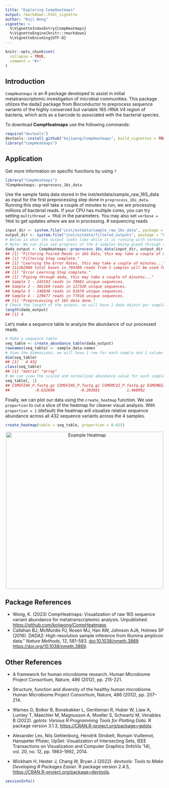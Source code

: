 ```yaml
---
title: "Exploring CompHeatmaps"
output: rmarkdown::html_vignette
author: "Koji Wong"
vignette: >
  %\VignetteIndexEntry{CompHeatmaps}
  %\VignetteEngine{knitr::rmarkdown}
  %\VignetteEncoding{UTF-8}
---
```


```r
knitr::opts_chunk$set(
  collapse = TRUE,
  comment = "#>"
)
```

## Introduction
`CompHeatmaps` is an R package developed to assist in initial metatranscriptomic investigation of microbial communities. This package utilizes the dada2 package from Bioconductor to preprocess sequence variants of the highly conserved but variable 16S rRNA V4 region of bacteria, which acts as a barcode to associated with the bacterial species.

To download **CompHeatmaps** use the following commands:
``` r
require("devtools")
devtools::install_github("kojiwong/CompHeatmaps", build_vignettes = TRUE)
library("CompHeatmaps")
```

## Application
Get more information on specific functions by using `?`
``` r
library("CompHeatmaps")
?CompHeatmaps::preprocess_16s_data
```

Use the sample fastq data stored in the inst/extdata/sample_raw_16S_data as input for the first preprocessing step done in `preprocess_16s_data`. Running this step will take a couple of minutes to run, we are processing millions of bacterial reads. If your CPU has multiple cores, you can try setting `multithread = TRUE` in the parameters. You may also set `verbose = TRUE` to get updates where we are in processing.
# sequencing reads
``` r
input_dir <- system.file("inst/extdata/sample_raw_16s_data", package = "CompHeatmaps")
output_dir <- system.file("inst/extdata/filtered_outputs", package = "CompHeatmaps")
# Below is what the output looks like while it is running with verbose set to TRUE. 
# Note: We can also see progress of the 4 samples being piped through dada2's `dada` function.
dada_output <- CompHeatmaps::preprocess_16s_data(input_dir, output_dir, verbose = TRUE, multithread = TRUE)
## [1] "Filtering Paired Reads in 16S Data, this may take a couple of minutes..."
## [1] "Filtering Step complete."
## [1] "Learning the Error Rates, this may take a couple of minutes..."
## 111202000 total bases in 794300 reads from 3 samples will be used for learning the error rates.
## [1] "Error Learning Step complete."
## [1] "Piping through dada, this may take a couple of minutes..."
## Sample 1 - 243193 reads in 78981 unique sequences.
## Sample 2 - 302169 reads in 117320 unique sequences.
## Sample 3 - 248938 reads in 91878 unique sequences.
## Sample 4 - 229677 reads in 77916 unique sequences.
## [1] "Preprocessing of 16S data done."
# Check the length of the output, we will have 1 dada object per sample (fastq file)
length(dada_output)
## [1] 4
```



Let's make a sequence table to analyze the abundance of our processed reads.
``` r
# Make a sequence table
seq_table <- create_abundance_table(dada_output)
rownames(seq_table) <- sample_data.names
# View the dimensions, we will have 1 row for each sample and 1 column for each unique read
dim(seq_table)
## [1]   4 432
class(seq_table)
## [1] "matrix" "array"
# We can view the scaled and normalized abundance value for each sample using matrix indexing. Here is the first column of a specific sequence variant. Positive values indicate higher relative abundance of the queried sequence variant.
seq_table[, 1]
## CSM5FZ46_P.fastq.gz CSM5FZ4G_P.fastq.gz CSM5MCVZ_P.fastq.gz ESM5MEE2_P.fastq.gz 
##           -0.632696           -0.203601            1.468992           -0.632696 
```

Finally, we can plot our data using the `create_heatmap` function. We use `proportion` to cut a slice of the heatmap for cleaner visual analysis. With `proportion = 1` (default) the heatmap will visualize relative sequence abundance across all 432 sequence variants across the 4 samples.
``` r
create_heatmap(table = seq_table, proportion = 0.025)
```
<div style="text-align:center"><img src="Heatmap.png" alt="Example Heatmap" width="500"/> </div>

## Package References
- Wong, K. (2023) CompHeatmaps: Visualization of raw 16S sequence variant abundance for metatranscriptomic analysis. Unpublished. <https://github.com/kojiwong/CompHeatmaps>
- Callahan BJ, McMurdie PJ, Rosen MJ, Han AW, Johnson AJA, Holmes SP
  (2016). DADA2: High-resolution sample inference from Illumina
  amplicon data.” *Nature Methods*, *13*, 581-583.
  <doi:10.1038/nmeth.3869> <https://doi.org/10.1038/nmeth.3869>.


## Other References

- A framework for human microbiome research. Human Microbiome Project
  Consortium, Nature, 486 (2012), pp. 215-221.

- Structure, function and diversity of the healthy human microbiome.
  Human Microbiome Project Consortium, Nature, 486 (2012), pp. 207–214.

- Warnes G, Bolker B, Bonebakker L, Gentleman R, Huber W, Liaw A, Lumley
  T, Maechler M, Magnusson A, Moeller S, Schwartz M, Venables B (2022).
  *gplots: Various R Programming Tools for Plotting Data*. R package
  version 3.1.3, <https://CRAN.R-project.org/package=gplots>.

- Alexander Lex, Nils Gehlenborg, Hendrik Strobelt, Romain Vuillemot,
  Hanspeter Pfister, UpSet: Visualization of Intersecting Sets, IEEE
  Transactions on Visualization and Computer Graphics (InfoVis ’14),
  vol. 20, no. 12, pp. 1983–1992, 2014.

- Wickham H, Hester J, Chang W, Bryan J (2022). *devtools: Tools to Make
  Developing R Packages Easier*. R package version 2.4.5,
  <https://CRAN.R-project.org/package=devtools>.

```r
sessionInfo()
```
